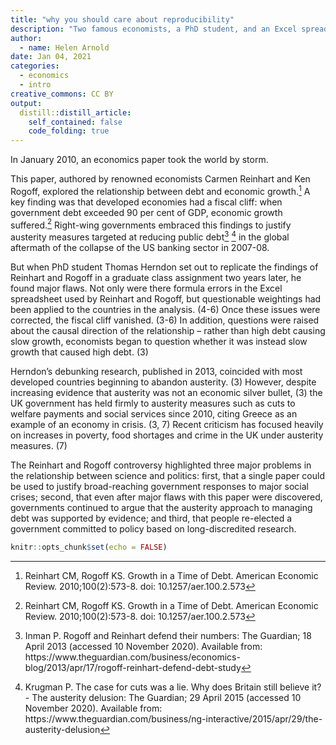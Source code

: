 ```yaml
---
title: "why you should care about reproducibility"
description: "Two famous economists, a PhD student, and an Excel spreadsheet: the methodological errors that led to austerity measures taking hold in the UK."
author:
  - name: Helen Arnold
date: Jan 04, 2021
categories:
  - economics
  - intro
creative_commons: CC BY
output:
  distill::distill_article:
    self_contained: false 
    code_folding: true
---
```


In January 2010, an economics paper took the world by storm.

This paper, authored by renowned economists Carmen Reinhart and Ken Rogoff, explored the relationship between debt and economic growth.^[Reinhart CM, Rogoff KS. Growth in a Time of Debt. American Economic Review. 2010;100(2):573-8. doi: 10.1257/aer.100.2.573] A key finding was that developed economies had a fiscal cliff: when government debt exceeded 90 per cent of GDP, economic growth suffered.^[Reinhart CM, Rogoff KS. Growth in a Time of Debt. American Economic Review. 2010;100(2):573-8. doi: 10.1257/aer.100.2.573] Right-wing governments embraced this findings to justify austerity measures targeted at reducing public debt^[Inman P. Rogoff and Reinhart defend their numbers: The Guardian; 18 April 2013 (accessed 10 November 2020). Available from: https://www.theguardian.com/business/economics-blog/2013/apr/17/rogoff-reinhart-defend-debt-study] ^[Krugman P. The case for cuts was a lie. Why does Britain still believe it? - The austerity delusion: The Guardian; 29 April 2015 (accessed 10 November 2020). Available from: https://www.theguardian.com/business/ng-interactive/2015/apr/29/the-austerity-delusion] in the global aftermath of the collapse of the US banking sector in 2007-08.

But when PhD student Thomas Herndon set out to replicate the findings of Reinhart and Rogoff in a graduate class assignment two years later, he found major flaws. Not only were there formula errors in the Excel spreadsheet used by Reinhart and Rogoff, but questionable weightings had been applied to the countries in the analysis. (4-6) Once these issues were corrected, the fiscal cliff vanished. (3-6) In addition, questions were raised about the causal direction of the relationship – rather than high debt causing slow growth, economists began to question whether it was instead slow growth that caused high debt. (3)

Herndon’s debunking research, published in 2013, coincided with most developed countries beginning to abandon austerity. (3) However, despite increasing evidence that austerity was not an economic silver bullet, (3) the UK government has held firmly to austerity measures such as cuts to welfare payments and social services since 2010, citing Greece as an example of an economy in crisis. (3, 7) Recent criticism has focused heavily on increases in poverty, food shortages and crime in the UK under austerity measures. (7)

The Reinhart and Rogoff controversy highlighted three major problems in the relationship between science and politics: first, that a single paper could be used to justify broad-reaching government responses to major social crises; second, that even after major flaws with this paper were discovered, governments continued to argue that the austerity approach to managing debt was supported by evidence; and third, that people re-elected a government committed to policy based on long-discredited research.

```r
knitr::opts_chunk$set(echo = FALSE)
```
